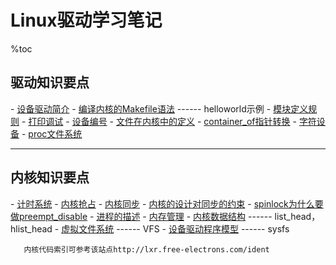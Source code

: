 = Linux驱动学习笔记 =

%toc

== 驱动知识要点 ==
- [[设备驱动简介]]
- [[编译内核的Makefile语法]] ------ helloworld示例
- [[模块定义规则]]
- [[打印调试]]
- [[设备编号]]
- [[文件在内核中的定义]]
- [[container_of指针转换]]
- [[字符设备]]
- [[proc文件系统]]

----

== 内核知识要点 ==
- [[计时系统]]
- [[内核抢占]]
- [[内核同步]]
- [[内核的设计对同步的约束]]
- [[spinlock为什么要做preempt_disable]]
- [[进程的描述]]
- [[内存管理]]
- [[内核数据结构]] ------ list_head，hlist_head
- [[虚拟文件系统]] ------ VFS
- [[设备驱动程序模型]] ------ sysfs


    内核代码索引可参考该站点http://lxr.free-electrons.com/ident
